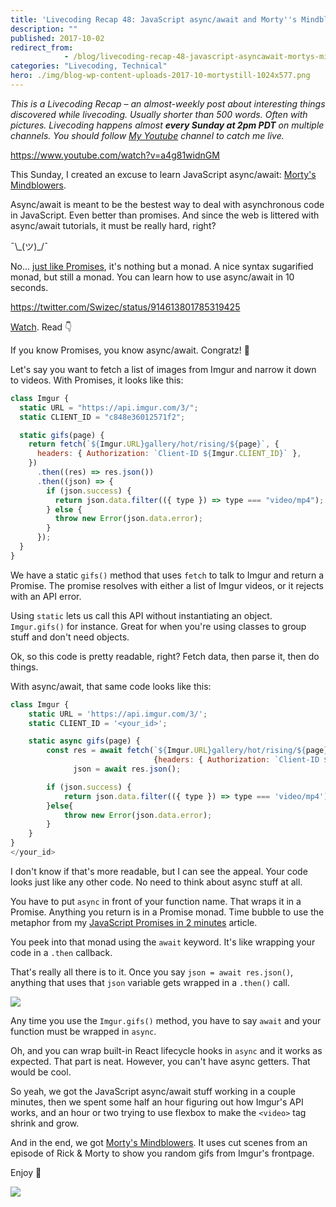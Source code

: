 ```yaml
---
title: 'Livecoding Recap 48: JavaScript async/await and Morty''s Mindblowers'
description: ""
published: 2017-10-02
redirect_from: 
            - /blog/livecoding-recap-48-javascript-asyncawait-mortys-mindblowers/swizec/7829
categories: "Livecoding, Technical"
hero: ./img/blog-wp-content-uploads-2017-10-mortystill-1024x577.png
---
```


_This is a Livecoding Recap – an almost-weekly post about interesting things discovered while livecoding. Usually shorter than 500 words. Often with pictures. Livecoding happens almost **every Sunday at 2pm PDT** on multiple channels. You should follow [My Youtube](https://www.youtube.com/TheSwizec) channel to catch me live._

<https://www.youtube.com/watch?v=a4g81widnGM>

This Sunday, I created an excuse to learn JavaScript async/await: [Morty's Mindblowers](http://mortysmindblowers.fun).

Async/await is meant to be the bestest way to deal with asynchronous code in JavaScript. Even better than promises. And since the web is littered with async/await tutorials, it must be really hard, right?

¯\\\_(ツ)\_/¯

No… [just like Promises](https://swizec.com/blog/javascript-promises-monads/swizec/7814), it's nothing but a monad. A nice syntax sugarified monad, but still a monad. You can learn how to use async/await in 10 seconds.

<https://twitter.com/Swizec/status/914613801785319425>

[Watch](https://youtu.be/a4g81widnGM?t=2070). Read 👇

If you know Promises, you know async/await. Congratz! 👏

Let's say you want to fetch a list of images from Imgur and narrow it down to videos. With Promises, it looks like this:

```javascript
class Imgur {
  static URL = "https://api.imgur.com/3/";
  static CLIENT_ID = "c848e36012571f2";

  static gifs(page) {
    return fetch(`${Imgur.URL}gallery/hot/rising/${page}`, {
      headers: { Authorization: `Client-ID ${Imgur.CLIENT_ID}` },
    })
      .then((res) => res.json())
      .then((json) => {
        if (json.success) {
          return json.data.filter(({ type }) => type === "video/mp4");
        } else {
          throw new Error(json.data.error);
        }
      });
  }
}
```

We have a static `gifs()` method that uses `fetch` to talk to Imgur and return a Promise. The promise resolves with either a list of Imgur videos, or it rejects with an API error.

Using `static` lets us call this API without instantiating an object. `Imgur.gifs()` for instance. Great for when you're using classes to group stuff and don't need objects.

Ok, so this code is pretty readable, right? Fetch data, then parse it, then do things.

With async/await, that same code looks like this:

```javascript
class Imgur {
    static URL = 'https://api.imgur.com/3/';
    static CLIENT_ID = '<your_id>';

    static async gifs(page) {
        const res = await fetch(`${Imgur.URL}gallery/hot/rising/${page}`,
                                {headers: { Authorization: `Client-ID ${Imgur.CLIENT_ID}`}}),
              json = await res.json();

        if (json.success) {
            return json.data.filter(({ type }) => type === 'video/mp4');
        }else{
            throw new Error(json.data.error);
        }
    }
}
</your_id>
```

I don't know if that's more readable, but I can see the appeal. Your code looks just like any other code. No need to think about async stuff at all.

You have to put `async` in front of your function name. That wraps it in a Promise. Anything you return is in a Promise monad. Time bubble to use the metaphor from my [JavaScript Promises in 2 minutes](https://swizec.com/blog/javascript-promises-monads/swizec/7814) article.

You peek into that monad using the `await` keyword. It's like wrapping your code in a `.then` callback.

That's really all there is to it. Once you say `json = await res.json()`, anything that uses that `json` variable gets wrapped in a `.then()` call.

![](./img/blog-wp-content-uploads-2017-10-This-subreddits-reaction-when-asked-how-we-make-our-gifs-look-so-damn-good-Imgur.gif)

Any time you use the `Imgur.gifs()` method, you have to say `await` and your function must be wrapped in `async`.

Oh, and you can wrap built-in React lifecycle hooks in `async` and it works as expected. That part is neat. However, you can't have async getters. That would be cool.

So yeah, we got the JavaScript async/await stuff working in a couple minutes, then we spent some half an hour figuring out how Imgur's API works, and an hour or two trying to use flexbox to make the `<video>` tag shrink and grow.

And in the end, we got [Morty's Mindblowers](http://mortysmindblowers.fun). It uses cut scenes from an episode of Rick & Morty to show you random gifs from Imgur's frontpage.

Enjoy 🤘

[![](./img/blog-wp-content-uploads-2017-10-mortystill-1024x577.png)](http://mortysmindblowers.fun)
